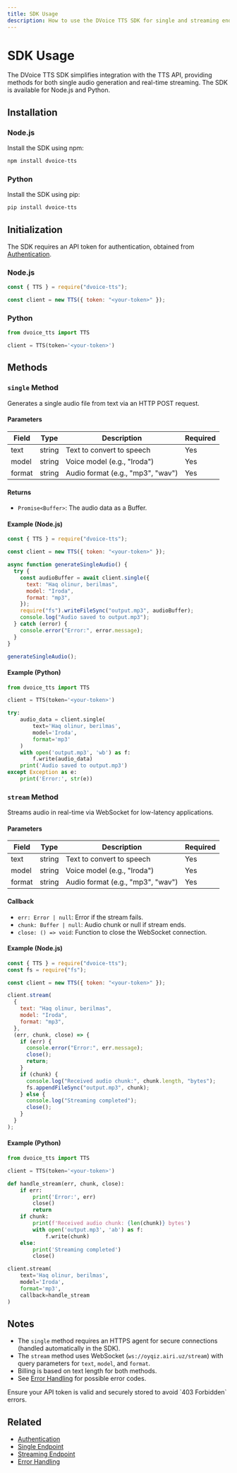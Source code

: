 ```yaml
---
title: SDK Usage
description: How to use the DVoice TTS SDK for single and streaming endpoints.
---
```


# SDK Usage

The DVoice TTS SDK simplifies integration with the TTS API, providing methods for both single audio generation and real-time streaming. The SDK is available for Node.js and Python.

## Installation

### Node.js

Install the SDK using npm:

```bash
npm install dvoice-tts
```

### Python

Install the SDK using pip:

```bash
pip install dvoice-tts
```

## Initialization

The SDK requires an API token for authentication, obtained from [Authentication](./2-authentication).

### Node.js

```javascript
const { TTS } = require("dvoice-tts");

const client = new TTS({ token: "<your-token>" });
```

### Python

```python
from dvoice_tts import TTS

client = TTS(token='<your-token>')
```

## Methods

### `single` Method

Generates a single audio file from text via an HTTP POST request.

#### Parameters

| Field  | Type   | Description                       | Required |
| ------ | ------ | --------------------------------- | -------- |
| text   | string | Text to convert to speech         | Yes      |
| model  | string | Voice model (e.g., "Iroda")       | Yes      |
| format | string | Audio format (e.g., "mp3", "wav") | Yes      |

#### Returns

- `Promise<Buffer>`: The audio data as a Buffer.

#### Example (Node.js)

```javascript
const { TTS } = require("dvoice-tts");

const client = new TTS({ token: "<your-token>" });

async function generateSingleAudio() {
  try {
    const audioBuffer = await client.single({
      text: "Haq olinur, berilmas",
      model: "Iroda",
      format: "mp3",
    });
    require("fs").writeFileSync("output.mp3", audioBuffer);
    console.log("Audio saved to output.mp3");
  } catch (error) {
    console.error("Error:", error.message);
  }
}

generateSingleAudio();
```

#### Example (Python)

```python
from dvoice_tts import TTS

client = TTS(token='<your-token>')

try:
    audio_data = client.single(
        text='Haq olinur, berilmas',
        model='Iroda',
        format='mp3'
    )
    with open('output.mp3', 'wb') as f:
        f.write(audio_data)
    print('Audio saved to output.mp3')
except Exception as e:
    print('Error:', str(e))
```

### `stream` Method

Streams audio in real-time via WebSocket for low-latency applications.

#### Parameters

| Field  | Type   | Description                       | Required |
| ------ | ------ | --------------------------------- | -------- |
| text   | string | Text to convert to speech         | Yes      |
| model  | string | Voice model (e.g., "Iroda")       | Yes      |
| format | string | Audio format (e.g., "mp3", "wav") | Yes      |

#### Callback

- `err: Error | null`: Error if the stream fails.
- `chunk: Buffer | null`: Audio chunk or null if stream ends.
- `close: () => void`: Function to close the WebSocket connection.

#### Example (Node.js)

```javascript
const { TTS } = require("dvoice-tts");
const fs = require("fs");

const client = new TTS({ token: "<your-token>" });

client.stream(
  {
    text: "Haq olinur, berilmas",
    model: "Iroda",
    format: "mp3",
  },
  (err, chunk, close) => {
    if (err) {
      console.error("Error:", err.message);
      close();
      return;
    }
    if (chunk) {
      console.log("Received audio chunk:", chunk.length, "bytes");
      fs.appendFileSync("output.mp3", chunk);
    } else {
      console.log("Streaming completed");
      close();
    }
  }
);
```

#### Example (Python)

```python
from dvoice_tts import TTS

client = TTS(token='<your-token>')

def handle_stream(err, chunk, close):
    if err:
        print('Error:', err)
        close()
        return
    if chunk:
        print(f'Received audio chunk: {len(chunk)} bytes')
        with open('output.mp3', 'ab') as f:
            f.write(chunk)
    else:
        print('Streaming completed')
        close()

client.stream(
    text='Haq olinur, berilmas',
    model='Iroda',
    format='mp3',
    callback=handle_stream
)
```

## Notes

- The `single` method requires an HTTPS agent for secure connections (handled automatically in the SDK).
- The `stream` method uses WebSocket (`ws://oyqiz.airi.uz/stream`) with query parameters for `text`, `model`, and `format`.
- Billing is based on text length for both methods.
- See [Error Handling](./6-errors) for possible error codes.

<Callout type="warning">
  Ensure your API token is valid and securely stored to avoid `403 Forbidden`
  errors.
</Callout>

## Related

- [Authentication](./2-authentication)
- [Single Endpoint](./4-single)
- [Streaming Endpoint](./5-stream)
- [Error Handling](./6-errors)
